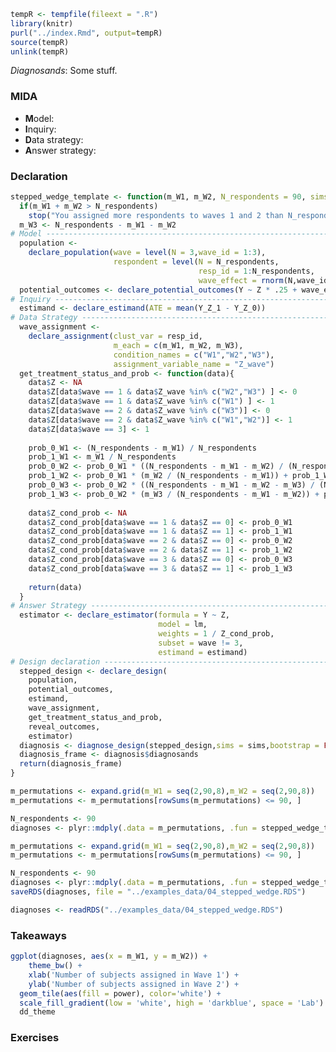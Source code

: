 ```r
tempR <- tempfile(fileext = ".R")
library(knitr)
purl("../index.Rmd", output=tempR)
source(tempR)
unlink(tempR)
```


 

*Diagnosands*: Some stuff. 

### MIDA 

- **M**odel:
- **I**nquiry:
- **D**ata strategy:
- **A**nswer strategy:

### Declaration 

```r

stepped_wedge_template <- function(m_W1, m_W2, N_respondents = 90, sims = 100){
  if(m_W1 + m_W2 > N_respondents) 
    stop("You assigned more respondents to waves 1 and 2 than N_respondents.")
  m_W3 <- N_respondents - m_W1 - m_W2
# Model -------------------------------------------------------------------  
  population <- 
    declare_population(wave = level(N = 3,wave_id = 1:3),
                       respondent = level(N = N_respondents, 
                                          resp_id = 1:N_respondents,
                                          wave_effect = rnorm(N,wave_id,1)))
  potential_outcomes <- declare_potential_outcomes(Y ~ Z * .25 + wave_effect)
# Inquiry -----------------------------------------------------------------  
  estimand <- declare_estimand(ATE = mean(Y_Z_1 - Y_Z_0))
# Data Strategy -----------------------------------------------------------  
  wave_assignment <- 
    declare_assignment(clust_var = resp_id,
                       m_each = c(m_W1, m_W2, m_W3),
                       condition_names = c("W1","W2","W3"),
                       assignment_variable_name = "Z_wave")
  get_treatment_status_and_prob <- function(data){
    data$Z <- NA
    data$Z[data$wave == 1 & data$Z_wave %in% c("W2","W3") ] <- 0
    data$Z[data$wave == 1 & data$Z_wave %in% c("W1") ] <- 1
    data$Z[data$wave == 2 & data$Z_wave %in% c("W3")] <- 0
    data$Z[data$wave == 2 & data$Z_wave %in% c("W1","W2")] <- 1
    data$Z[data$wave == 3] <- 1
    
    prob_0_W1 <- (N_respondents - m_W1) / N_respondents
    prob_1_W1 <- m_W1 / N_respondents
    prob_0_W2 <- prob_0_W1 * ((N_respondents - m_W1 - m_W2) / (N_respondents - m_W1))
    prob_1_W2 <- prob_0_W1 * (m_W2 / (N_respondents - m_W1)) + prob_1_W1
    prob_0_W3 <- prob_0_W2 * ((N_respondents - m_W1 - m_W2 - m_W3) / (N_respondents - m_W1))
    prob_1_W3 <- prob_0_W2 * (m_W3 / (N_respondents - m_W1 - m_W2)) + prob_1_W2
    
    data$Z_cond_prob <- NA
    data$Z_cond_prob[data$wave == 1 & data$Z == 0] <- prob_0_W1
    data$Z_cond_prob[data$wave == 1 & data$Z == 1] <- prob_1_W1
    data$Z_cond_prob[data$wave == 2 & data$Z == 0] <- prob_0_W2
    data$Z_cond_prob[data$wave == 2 & data$Z == 1] <- prob_1_W2
    data$Z_cond_prob[data$wave == 3 & data$Z == 0] <- prob_0_W3
    data$Z_cond_prob[data$wave == 3 & data$Z == 1] <- prob_1_W3
    
    return(data)
  }
# Answer Strategy ---------------------------------------------------------  
  estimator <- declare_estimator(formula = Y ~ Z, 
                                 model = lm, 
                                 weights = 1 / Z_cond_prob,
                                 subset = wave != 3,
                                 estimand = estimand)
# Design declaration ------------------------------------------------------
  stepped_design <- declare_design(
    population, 
    potential_outcomes,
    estimand,
    wave_assignment,
    get_treatment_status_and_prob,
    reveal_outcomes,
    estimator)
  diagnosis <- diagnose_design(stepped_design,sims = sims,bootstrap = FALSE)
  diagnosis_frame <- diagnosis$diagnosands
  return(diagnosis_frame)
}
```


```r
m_permutations <- expand.grid(m_W1 = seq(2,90,8),m_W2 = seq(2,90,8))
m_permutations <- m_permutations[rowSums(m_permutations) <= 90, ]

N_respondents <- 90
diagnoses <- plyr::mdply(.data = m_permutations, .fun = stepped_wedge_template, sims = 2)
```


```r
m_permutations <- expand.grid(m_W1 = seq(2,90,8),m_W2 = seq(2,90,8))
m_permutations <- m_permutations[rowSums(m_permutations) <= 90, ]

N_respondents <- 90
diagnoses <- plyr::mdply(.data = m_permutations, .fun = stepped_wedge_template, sims = 2)
saveRDS(diagnoses, file = "../examples_data/04_stepped_wedge.RDS")
```


```r
diagnoses <- readRDS("../examples_data/04_stepped_wedge.RDS")
```


### Takeaways

```r
ggplot(diagnoses, aes(x = m_W1, y = m_W2)) +
    theme_bw() +
    xlab('Number of subjects assigned in Wave 1') +
    ylab('Number of subjects assigned in Wave 2') +
  geom_tile(aes(fill = power), color='white') +
  scale_fill_gradient(low = 'white', high = 'darkblue', space = 'Lab') +
  dd_theme
```




### Exercises 












































